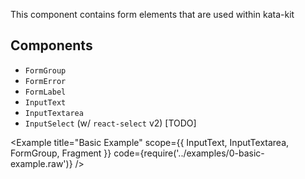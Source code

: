 

This component contains form elements that are used within kata-kit

## Components

* `FormGroup`
* `FormError`
* `FormLabel`
* `InputText`
* `InputTextarea`
* `InputSelect` (w/ `react-select` v2) [TODO]

<Example title="Basic Example" scope={{ InputText, InputTextarea, FormGroup, Fragment }} code={require('../examples/0-basic-example.raw')} />
